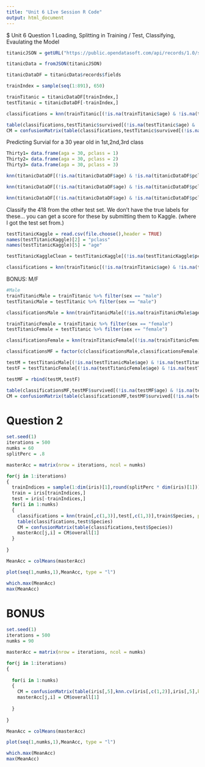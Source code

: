 ```yaml
---
title: "Unit 6 LIve Session R Code"
output: html_document
---
```


$ Unit 6 Question 1
Loading, Splitting in Training / Test, Classifying, Evaulating the Model
```r

titanicJSON = getURL("https://public.opendatasoft.com/api/records/1.0/search/?dataset=titanic-passengers&rows=2000&facet=survived&facet=pclass&facet=sex&facet=age&facet=embarked")

titanicData = fromJSON(titanicJSON)

titanicDataDF = titanicData$records$fields

trainIndex = sample(seq(1:891), 650)

trainTitanic = titanicDataDF[trainIndex,]
testTitanic = titanicDataDF[-trainIndex,]

classifications = knn(trainTitanic[(!is.na(trainTitanic$age) & !is.na(trainTitanic$pclass)),c(4,6)],testTitanic[(!is.na(testTitanic$age) & !is.na(testTitanic$pclass)),c(4,6)],trainTitanic$survived[(!is.na(trainTitanic$age) & !is.na(trainTitanic$pclass))], prob = TRUE, k = 5)

table(classifications,testTitanic$survived[(!is.na(testTitanic$age) & !is.na(testTitanic$pclass))])
CM = confusionMatrix(table(classifications,testTitanic$survived[(!is.na(testTitanic$age) & !is.na(testTitanic$pclass))]))

```

Predicting Survial for a 30 year old in 1st,2nd,3rd class
```r
Thirty1= data.frame(aga = 30, pclass = 1)
Thirty2= data.frame(aga = 30, pclass = 2)
Thirty3= data.frame(aga = 30, pclass = 3)

knn(titanicDataDF[(!is.na(titanicDataDF$age) & !is.na(titanicDataDF$pclass)),c(4,6)],Thirty1,titanicDataDF$survived[(!is.na(titanicDataDF$age) & !is.na(titanicDataDF$pclass))], prob = TRUE, k = 5)

knn(titanicDataDF[(!is.na(titanicDataDF$age) & !is.na(titanicDataDF$pclass)),c(4,6)],Thirty2,titanicDataDF$survived[(!is.na(titanicDataDF$age) & !is.na(titanicDataDF$pclass))], prob = TRUE, k = 5)

knn(titanicDataDF[(!is.na(titanicDataDF$age) & !is.na(titanicDataDF$pclass)),c(4,6)],Thirty3,titanicDataDF$survived[(!is.na(titanicDataDF$age) & !is.na(titanicDataDF$pclass))], prob = TRUE, k = 5)

```

Classify the 418 from the other test set.  We don't have the true labels for these... you can get a score for these by submitting them to Kaggle. (where I got the test set from.)
```r

testTitanicKaggle = read.csv(file.choose(),header = TRUE)
names(testTitanicKaggle)[2] = "pclass"
names(testTitanicKaggle)[5] = "age"

testTitanicKaggleClean = testTitanicKaggle[(!is.na(testTitanicKaggle$pclass) & !is.na(testTitanicKaggle$age)),]

classifications = knn(trainTitanic[(!is.na(trainTitanic$age) & !is.na(trainTitanic$pclass)),c(4,6)],testTitanicKaggleClean[,c(5,2)],trainTitanic$survived[(!is.na(trainTitanic$age) & !is.na(trainTitanic$pclass))], prob = TRUE, k = 5)

```

BONUS: M/F
```r
#Male
trainTitanicMale = trainTitanic %>% filter(sex == "male")
testTitanicMale = testTitanic %>% filter(sex == "male")

classificationsMale = knn(trainTitanicMale[(!is.na(trainTitanicMale$age) & !is.na(trainTitanicMale$pclass)),c(4,6)],testTitanicMale[(!is.na(testTitanicMale$age) & !is.na(testTitanicMale$pclass)),c(4,6)],trainTitanicMale$survived[(!is.na(trainTitanicMale$age) & !is.na(trainTitanicMale$pclass))], prob = TRUE, k = 5)

trainTitanicFemale = trainTitanic %>% filter(sex == "female")
testTitanicFemale = testTitanic %>% filter(sex == "female")

classificationsFemale = knn(trainTitanicFemale[(!is.na(trainTitanicFemale$age) & !is.na(trainTitanicFemale$pclass)),c(4,6)],testTitanicFemale[(!is.na(testTitanicFemale$age) & !is.na(testTitanicFemale$pclass)),c(4,6)],trainTitanicFemale$survived[(!is.na(trainTitanicFemale$age) & !is.na(trainTitanicFemale$pclass))], prob = TRUE, k = 5)

classificationsMF = factor(c(classificationsMale,classificationsFemale), labels = c("No","Yes"))

testM = testTitanicMale[(!is.na(testTitanicMale$age) & !is.na(testTitanicMale$pclass)),]
testF = testTitanicFemale[(!is.na(testTitanicFemale$age) & !is.na(testTitanicFemale$pclass)),]

testMF = rbind(testM,testF)

table(classificationsMF,testMF$survived[(!is.na(testMF$age) & !is.na(testMF$pclass))])
CM = confusionMatrix(table(classificationsMF,testMF$survived[(!is.na(testMF$age) & !is.na(testMF$pclass))]))

```



# Question 2

```r
set.seed(1)
iterations = 500
numks = 60
splitPerc = .8

masterAcc = matrix(nrow = iterations, ncol = numks)

for(j in 1:iterations)
{
  trainIndices = sample(1:dim(iris)[1],round(splitPerc * dim(iris)[1]))
  train = iris[trainIndices,]
  test = iris[-trainIndices,]
  for(i in 1:numks)
  {
    classifications = knn(train[,c(1,3)],test[,c(1,3)],train$Species, prob = TRUE, k = i)
    table(classifications,test$Species)
    CM = confusionMatrix(table(classifications,test$Species))
    masterAcc[j,i] = CM$overall[1]
  }
  
}

MeanAcc = colMeans(masterAcc)

plot(seq(1,numks,1),MeanAcc, type = "l")

which.max(MeanAcc)
max(MeanAcc)

```

# BONUS
```r
set.seed(1)
iterations = 500
numks = 90

masterAcc = matrix(nrow = iterations, ncol = numks)

for(j in 1:iterations)
{
  
  for(i in 1:numks)
  {
    CM = confusionMatrix(table(iris[,5],knn.cv(iris[,c(1,2)],iris[,5],k = i)))
    masterAcc[j,i] = CM$overall[1]
    
  }
  
}

MeanAcc = colMeans(masterAcc)

plot(seq(1,numks,1),MeanAcc, type = "l")

which.max(MeanAcc)
max(MeanAcc)
```